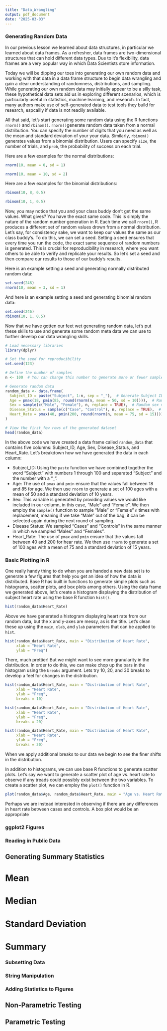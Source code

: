 ```yaml
---
title: "Data_Wrangling"
output: pdf_document
date: "2025-03-03"
---
```


### Generating Random Data
In our previous lesson we learned about data structures, in particular we learned about data frames. As a refresher, data frames are two-dimensional structures that can hold different data types. Due to it's flexibility, data frames are a very popular way in which Data Scientists store information. 

Today we will be dipping our toes into generating our own random data and working with that data in a data frame structure to begin data wrangling and gain a clear understanding of randomness, distributions, and sampling. While generating our own random data may initially appear to be a silly task, these hypothetical data sets aid us in exploring different scenarios, which is particularly useful in statistics, machine learning, and research. In fact, many authors make use of self-generated data to test tools they build for research, espcailly if data is not readily available. 

All that said, let's start generating some random data using the R functions `rnorm()` and `rbinom()`. `rnorm()`generate random data taken from a normal distribution. You can specify the number of digits that you need as well as the mean and standard deviation of your your data. Similarly, `rbinom()` generates values from a binomial distribution. Users can specify `size`, the number of trials, and `prob`, the probability of success on each trial. 

Here are a few examples for the normal distributions:
```r
rnorm(10, mean = 0, sd = 1)
```
```r
rnorm(10, mean = 10, sd = 2)
```
Here are a few examples for the binomial distributions:

```r
rbinom(10, 8, 0.5)
```
```r
rbinom(10, 1, 0.5)
```

Now, you may notice that you and your class buddy don't get the same values. What gives? You have the exact same code. This is simply the nature of the random number generation in R. Each time we call `rnorm()`, R produces a different set of random values drown from a normal distribution. Let's say, for consistency sake, we want to keep our values the same as our class buddy's. To do this, we can set a seed. Setting a seed ensures that every time you run the code, the exact same sequence of random numbers is generated. This is crucial for reproducibility in research, where you want others to be able to verify and replicate your results. So let's set a seed and then compare our results to those of our buddy's results.

Here is an example setting a seed and generating normally distributed random data:
```r
set.seed(246)
rnorm(10, mean = 3, sd = 1)
```

And here is an example setting a seed and generating binomial random data:

```r
set.seed(246)
rbinom(10, 1, 0.5)
```

Now that we have gotten our feet wet generating random data, let's put these skills to use and generate some random meta data we can use to further develop our data wrangling skills. 

```r
# Load necessary libraries
library(dplyr)

# Set the seed for reproducibility
set.seed(123)

# Define the number of samples
n <- 100  # You can change this number to generate more or fewer samples

# Generate random data
random_data <- data.frame(
  Subject_ID = paste("Subject", 1:n, sep = "_"),  # Generate Subject IDs
  Age = pmax(18, pmin(85, round(rnorm(n, mean = 50, sd = 10)))),  # Random ages between 18 and 85
  Sex = sample(c("Male", "Female"), n, replace = TRUE),  # Random sex values
  Disease_Status = sample(c("Case", "Control"), n, replace = TRUE),  # Random disease status
  Heart_Rate = pmax(40, pmin(200, round(rnorm(n, mean = 75, sd = 15))))  # Random heart rates between 40 and 200
)

# View the first few rows of the generated dataset
head(random_data)
```

In the above code we have created a data frame called `random_data` that contains five columns: Subject_ID, Age, Sex, Disease_Status, and Heart_Rate. Let's breakdown how we have generated the data in each column:

  * Subject_ID: Using the `paste` function we have combined together the word "Subject" with numbers 1 through 100 and separated "Subject" and the number with a "_". 
  * Age: The use of `pmax` and `pmin` ensure that the values fall between 18 and 85 for age. We then use `rnorm` to generate a set of 100 ages with a mean of 50 and a standard deviation of 10 years.
  * Sex: This variable is generated by providing values we would like included in our column, in this case, "Male" and "Female". We then employ the `sample()` function to sample "Male" or "Female" `n` times with replacement, meaning if we take "Male" out of the bag, it can be selected again during the next round of sampling. 
  * Disease Status: We sampled "Cases" and "Controls" in the same manner in which we sampled "Males" and "Females".
  * Heart_Rate: The use of `pmax` and `pmin` ensure that the values fall between 40 and 200 for hear rate. We then use `rnorm` to generate a set of 100 ages with a mean of 75 and a standard deviation of 15 years.
  
### Basic Plotting in R

One really handy thing to do when you are handed a new data set is to generate a few figures that help you get an idea of how the data is distributed. Base R has built in functions to generate simple plots such as histograms, scatter plots, and box plots among others. Using the data frame we generated above, let's create a histogram displaying the distribution of subject heart rate using the base R function `hist()`.

```r
hist(random_data$Heart_Rate)
```
Above we have generated a histogram displaying heart rate from our random data, but the x and y-axes are messy, as is the title. Let's clean these up using the `main`, `xlab`, and `ylab` parameters that can be applied to `hist`.

```r
hist(random_data$Heart_Rate, main = "Distribution of Heart Rate", 
     xlab = "Heart Rate", 
     ylab = "Freq")
```
There, much prettier! But we might want to see more granularity in the distribution. In order to do this, we can make chop up the bars in the histogram using the `breaks` argument. Lets try 10, 20, and 30 breaks to develop a feel for changes in the distribution. 

```r
hist(random_data$Heart_Rate, main = "Distribution of Heart Rate", 
     xlab = "Heart Rate", 
     ylab = "Freq",
     breaks = 10)
```
```r
hist(random_data$Heart_Rate, main = "Distribution of Heart Rate", 
     xlab = "Heart Rate", 
     ylab = "Freq",
     breaks = 20)
```
```r
hist(random_data$Heart_Rate, main = "Distribution of Heart Rate", 
     xlab = "Heart Rate", 
     ylab = "Freq",
     breaks = 30)
```
When we apply additional breaks to our data we begin to see the finer shifts in the distribution. 

In addition to histograms, we can use base R functions to generate scatter plots. Let's say we want to generate a scatter plot of age vs. heart rate to observe if any treads could possibly exist between the two variables. To create a scatter plot, we can employ the `plot()` function in R. 

```r
plot(random_data$Age, random_data$Heart_Rate, main = "Age vs. Heart Rate", xlab = "Age", ylab = "Heart Rate")
```
Perhaps we are instead interested in observing if there are any differences in heart rate between cases and controls. A box plot would be an appropriate 

### ggplot2 Figures
### Reading in Public Data
## Generating Summary Statistics
# Mean
# Median
# Standard Deviation
# Summary
### Subsetting Data
### String Manipulation
### Adding Statistics to Figures
## Non-Parametric Testing
## Parametric Testing